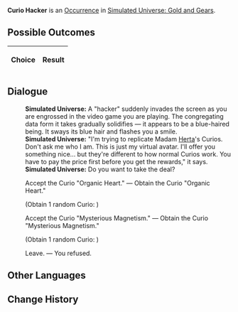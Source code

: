 {{Simulated Universe Event Infobox
|title         = Curio Hacker
|image         = Random Event Normal.png
|type          =
|domains_su    = 
|domains_ext   = 
|domains_swarm = 
|domains_gng   = Occurrence
|requirements  =
|prev          = 
|next          = 
|indexRewards  =
|characters    = Herta
}}
'''Curio Hacker''' is an [[Simulated Universe/Occurrence|Occurrence]] in [[Simulated Universe: Gold and Gears]].

==Possible Outcomes==
{| class="article-table"
!Choice
!Result

|}

<!--
==Gameplay Notes==

-->
==Dialogue==
{{Dialogue Start}}
:'''Simulated Universe:''' A "hacker" suddenly invades the screen as you are engrossed in the video game you are playing. The congregating data form it takes gradually solidifies &mdash; it appears to be a blue-haired being. It sways its blue hair and flashes you a smile.
:'''Simulated Universe:''' "I'm trying to replicate Madam [[Herta]]'s Curios. Don't ask me who I am. This is just my virtual avatar. I'll offer you something nice... but they're different to how normal Curios work. You have to pay the price first before you get the rewards," it says.
:'''Simulated Universe:''' Do you want to take the deal?
:{{DIcon|Star}} Accept the Curio "Organic Heart." &mdash; Obtain the Curio "Organic Heart."
:;(Obtain 1 random Curio<nowiki>:</nowiki> {{Item|Organic Heart|20|type=Curio|link=Simulated_Universe/Curio#Organic_Heart}})
:{{DIcon|Star}} Accept the Curio "Mysterious Magnetism." &mdash; Obtain the Curio "Mysterious Magnetism."
:;(Obtain 1 random Curio<nowiki>:</nowiki> {{Item|Mysterious Magnetism|20|type=Curio|link=Simulated_Universe/Curio#Mysterious_Magnetism}})
:{{DIcon|Star}} Leave. &mdash; You refused.
{{Dialogue End}}

==Other Languages==
{{Other Languages
|en    = Curio Hacker
|zhs   = 奇物黑客
|zht   = 奇物駭客
|ja    = {{Rubi|奇物|きぶつ}}ハッカー
|ko    = 기물 해커
|es    = Hacker de objetos raros
|fr    = Hacker de bizarreries
|ru    = Хакер диковин
|th    = แฮ็กเกอร์วัตถุหายาก
|vi    = Hacker Vật Thể Lạ
|de    = Kuriositäten-Hacker
|id    = Hacker Benda Langka
|pt    = Hacker de Curio
}}

==Change History==
{{Change History|1.0}}
